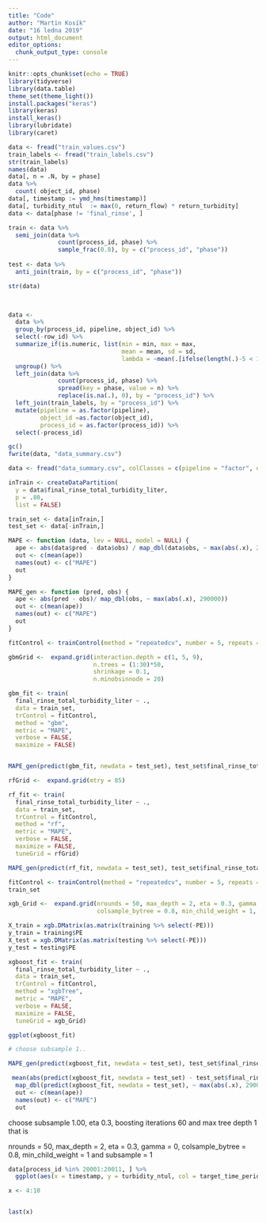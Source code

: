 ```yaml
---
title: "Code"
author: "Martin Kosík"
date: "16 ledna 2019"
output: html_document
editor_options: 
  chunk_output_type: console
---
```


```r
knitr::opts_chunk$set(echo = TRUE)
library(tidyverse)
library(data.table)
theme_set(theme_light())
install.packages("keras")
library(keras)
install_keras()
library(lubridate)
library(caret)
```


```r
data <- fread("train_values.csv")
train_labels <- fread("train_labels.csv")
str(train_labels)
names(data)
data[, n = .N, by = phase]
data %>% 
  count( object_id, phase)
data[, timestamp := ymd_hms(timestamp)]
data[, turbidity_ntul  := max(0, return_flow) * return_turbidity]
data <- data[phase != 'final_rinse', ]

train <- data %>% 
  semi_join(data %>% 
              count(process_id, phase) %>% 
              sample_frac(0.8), by = c("process_id", "phase"))
 
test <- data %>% 
  anti_join(train, by = c("process_id", "phase")) 

str(data)
  
```

```r

```

```r
data <-
  data %>% 
  group_by(process_id, pipeline, object_id) %>% 
  select(-row_id) %>% 
  summarize_if(is.numeric, list(min = min, max = max,
                                mean = mean, sd = sd,
                                lambda = ~mean(.[ifelse(length(.)-5 < 1, length(.), length(.)-5):length(.)]))) %>% 
  ungroup() %>% 
  left_join(data %>% 
              count(process_id, phase) %>%
              spread(key = phase, value = n) %>% 
              replace(is.na(.), 0), by = "process_id") %>% 
  left_join(train_labels, by = "process_id") %>% 
  mutate(pipeline = as.factor(pipeline),
         object_id =as.factor(object_id), 
         process_id = as.factor(process_id)) %>% 
  select(-process_id)

gc()
fwrite(data, "data_summary.csv")

```

```r
data <- fread("data_summary.csv", colClasses = c(pipeline = "factor", object_id ="factor"))

inTrain <- createDataPartition(
  y = data$final_rinse_total_turbidity_liter,
  p = .80,
  list = FALSE)

train_set <- data[inTrain,]
test_set <- data[-inTrain,]

```

```r
MAPE <- function (data, lev = NULL, model = NULL) {
  ape <- abs(data$pred - data$obs) / map_dbl(data$obs, ~ max(abs(.x), 290000))
  out <- c(mean(ape))
  names(out) <- c("MAPE")
  out
} 

```

```r
MAPE_gen <- function (pred, obs) {
  ape <- abs(pred - obs)/ map_dbl(obs, ~ max(abs(.x), 290000))
  out <- c(mean(ape))
  names(out) <- c("MAPE")
  out
} 
```


```r
fitControl <- trainControl(method = "repeatedcv", number = 5, repeats = 3, summaryFunction = MAPE)
```


```r
gbmGrid <-  expand.grid(interaction.depth = c(1, 5, 9), 
                        n.trees = (1:30)*50, 
                        shrinkage = 0.1,
                        n.minobsinnode = 20)

gbm_fit <- train(
  final_rinse_total_turbidity_liter ~ .,
  data = train_set,
  trControl = fitControl,
  method = "gbm",
  metric = "MAPE",
  verbose = FALSE, 
  maximize = FALSE)


MAPE_gen(predict(gbm_fit, newdata = test_set), test_set$final_rinse_total_turbidity_liter)
```



```r
rfGrid <-  expand.grid(mtry = 85)

rf_fit <- train(
  final_rinse_total_turbidity_liter ~ .,
  data = train_set,
  trControl = fitControl,
  method = "rf",
  metric = "MAPE",
  verbose = FALSE, 
  maximize = FALSE, 
  tuneGrid = rfGrid)

MAPE_gen(predict(rf_fit, newdata = test_set), test_set$final_rinse_total_turbidity_liter)

```

```r
fitControl <- trainControl(method = "repeatedcv", number = 5, repeats = 1, summaryFunction = MAPE)
train_set 

xgb_Grid <-  expand.grid(nrounds = 50, max_depth = 2, eta = 0.3, gamma = 0,
                         colsample_bytree = 0.8, min_child_weight = 1, subsample = 1)

X_train = xgb.DMatrix(as.matrix(training %>% select(-PE)))
y_train = training$PE
X_test = xgb.DMatrix(as.matrix(testing %>% select(-PE)))
y_test = testing$PE

xgboost_fit <- train(
  final_rinse_total_turbidity_liter ~ .,
  data = train_set,
  trControl = fitControl,
  method = "xgbTree",
  metric = "MAPE",
  verbose = FALSE, 
  maximize = FALSE,
  tuneGrid = xgb_Grid)

ggplot(xgboost_fit)

# choose subsample 1..

MAPE_gen(predict(xgboost_fit, newdata = test_set), test_set$final_rinse_total_turbidity_liter)

 mean(abs(predict(xgboost_fit, newdata = test_set) - test_set$final_rinse_total_turbidity_liter)/
  map_dbl(predict(xgboost_fit, newdata = test_set), ~ max(abs(.x), 290000)))
  out <- c(mean(ape))
  names(out) <- c("MAPE")
  out
```
choose subsample 1.00, eta 0.3,  boosting iterations 60 and max tree depth 1
that is 

nrounds = 50, max_depth = 2, eta = 0.3, gamma = 0, colsample_bytree = 0.8, min_child_weight =
 1 and subsample = 1


```r
data[process_id %in% 20001:20011, ] %>% 
  ggplot(aes(x = timestamp, y = turbidity_ntul, col = target_time_period)) + geom_line() + facet_wrap(~ process_id, scales = "free")
```

```r
x <- 4:10


last(x)
```

